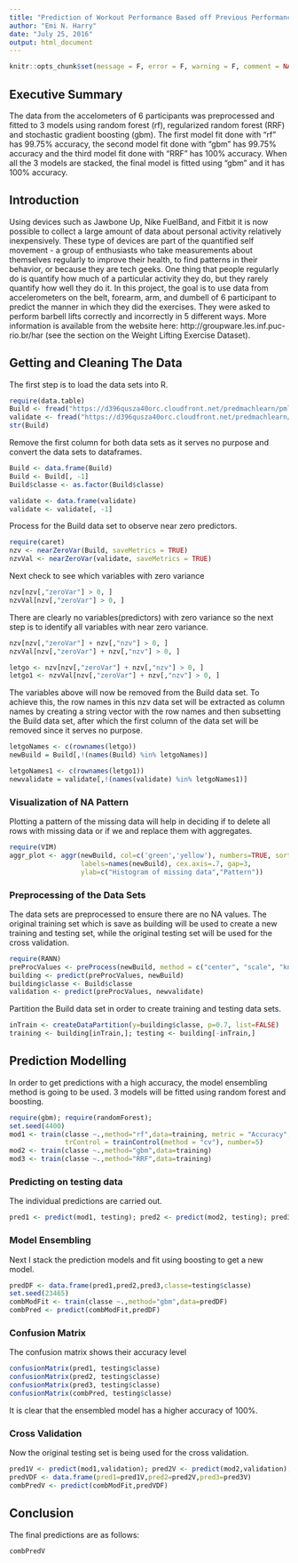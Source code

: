 ```yaml
---
title: "Prediction of Workout Performance Based off Previous Performance"
author: "Emi N. Harry"
date: "July 25, 2016"
output: html_document
---
```


```r
knitr::opts_chunk$set(message = F, error = F, warning = F, comment = NA, cache=TRUE, fig.align = 'center', dpi = 100, tidy = F, cache.path = '.cache/', fig.path = 'fig/')
```

## Executive Summary

The data from the accelometers of 6 participants was preprocessed and fitted to 3 models using random forest (rf), regularized random forest (RRF) and stochastic gradient boosting (gbm). The first model fit done with "rf" has 99.75% accuracy, the second model fit done with "gbm" has 99.75% accuracy and the third model fit done with "RRF" has 100% accuracy. When all the 3 models are stacked, the final model is fitted using "gbm" and it has 100% accuracy.

## Introduction

Using devices such as Jawbone Up, Nike FuelBand, and Fitbit it is now possible to collect a large amount of data about personal activity relatively inexpensively. These type of devices are part of the quantified self movement - a group of enthusiasts who take measurements about themselves regularly to improve their health, to find patterns in their behavior, or because they are tech geeks. One thing that people regularly do is quantify how much of a particular activity they do, but they rarely quantify how well they do it. In this project, the goal is to use data from accelerometers on the belt, forearm, arm, and dumbell of 6 participant to predict the manner in which they did the exercises. They were asked to perform barbell lifts correctly and incorrectly in 5 different ways. 
More information is available from the website here: http://groupware.les.inf.puc-rio.br/har (see the section on the Weight Lifting Exercise Dataset).

## Getting and Cleaning The Data

The first step is to load the data sets into R.
```r
require(data.table)
Build <- fread("https://d396qusza40orc.cloudfront.net/predmachlearn/pml-training.csv")
validate <- fread("https://d396qusza40orc.cloudfront.net/predmachlearn/pml-testing.csv")
str(Build)
```

Remove the first column for both data sets as it serves no purpose and convert the data sets to dataframes.
```r
Build <- data.frame(Build)
Build <- Build[, -1]
Build$classe <- as.factor(Build$classe)

validate <- data.frame(validate)
validate <- validate[, -1]
```

Process for the Build data set to observe near zero predictors.
```r
require(caret)
nzv <- nearZeroVar(Build, saveMetrics = TRUE)
nzvVal <- nearZeroVar(validate, saveMetrics = TRUE)
```

Next check to see which variables with zero variance
```r
nzv[nzv[,"zeroVar"] > 0, ]
nzvVal[nzv[,"zeroVar"] > 0, ]
```
There are clearly no variables(predictors) with zero variance so the next step is to identify all variables with near zero variance.
```r
nzv[nzv[,"zeroVar"] + nzv[,"nzv"] > 0, ]
nzvVal[nzv[,"zeroVar"] + nzv[,"nzv"] > 0, ]

letgo <- nzv[nzv[,"zeroVar"] + nzv[,"nzv"] > 0, ]
letgo1 <- nzvVal[nzv[,"zeroVar"] + nzv[,"nzv"] > 0, ]
```
The variables above will now be removed from the Build data set. To achieve this, the row names in this nzv data set will be extracted as column names by creating a string vector with the row names and then subsetting the Build data set, after which the first column of the data set will be removed since it serves no purpose.
```r
letgoNames <- c(rownames(letgo))
newBuild = Build[,!(names(Build) %in% letgoNames)]

letgoNames1 <- c(rownames(letgo1))
newvalidate = validate[,!(names(validate) %in% letgoNames1)]
```

### Visualization of NA Pattern

Plotting a pattern of the missing data will help in deciding if to delete all rows with missing data or if we and replace them with aggregates.
```r
require(VIM)
aggr_plot <- aggr(newBuild, col=c('green','yellow'), numbers=TRUE, sortVars=TRUE, 
                  labels=names(newBuild), cex.axis=.7, gap=3, 
                  ylab=c("Histogram of missing data","Pattern"))
```

### Preprocessing of the Data Sets

The data sets are preprocessed to ensure there are no NA values. The original training set which is save as building will be used to create a new training and testing set, while the original testing set will be used for the cross validation.
```r
require(RANN)
preProcValues <- preProcess(newBuild, method = c("center", "scale", "knnImpute", "nzv"), na.remove = T, verbose = F)
building <- predict(preProcValues, newBuild)
building$classe <- Build$classe
validation <- predict(preProcValues, newvalidate)
```

Partition the Build data set in order to create  training and testing data sets.
```r
inTrain <- createDataPartition(y=building$classe, p=0.7, list=FALSE)
training <- building[inTrain,]; testing <- building[-inTrain,]
```

## Prediction Modelling

In order to get predictions with a high accuracy, the model ensembling method is going to be used. 3 models will be fitted using random forest and boosting.
```r
require(gbm); require(randomForest);
set.seed(4400)
mod1 <- train(classe ~.,method="rf",data=training, metric = "Accuracy",
              trControl = trainControl(method = "cv"), number=5)
mod2 <- train(classe ~.,method="gbm",data=training)
mod3 <- train(classe ~.,method="RRF",data=training)
```


### Predicting on testing data

The individual predictions are carried out.
```r
pred1 <- predict(mod1, testing); pred2 <- predict(mod2, testing); pred3 <- predict(mod3, testing) 
```


### Model Ensembling
Next I stack the prediction models and fit using boosting to get a new model.
```r
predDF <- data.frame(pred1,pred2,pred3,classe=testing$classe)
set.seed(23465)
combModFit <- train(classe ~.,method="gbm",data=predDF)
combPred <- predict(combModFit,predDF)
```

### Confusion Matrix
The confusion matrix shows their accuracy level
```r
confusionMatrix(pred1, testing$classe)
confusionMatrix(pred2, testing$classe)
confusionMatrix(pred3, testing$classe)
confusionMatrix(combPred, testing$classe)
```
It is clear that the ensembled model has a higher accuracy of 100%.

### Cross Validation
Now the original testing set is being used for the cross validation.
```r
pred1V <- predict(mod1,validation); pred2V <- predict(mod2,validation); pred3V <- predict(mod3,validation)
predVDF <- data.frame(pred1=pred1V,pred2=pred2V,pred3=pred3V)
combPredV <- predict(combModFit,predVDF)
```

## Conclusion

The final predictions are as follows:
```r
combPredV
```


